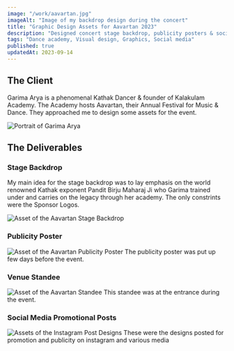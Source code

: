 ```yaml
---
image: "/work/aavartan.jpg"
imageAlt: "Image of my backdrop design during the concert"
title: "Graphic Design Assets for Aavartan 2023"
description: "Designed concert stage backdrop, publicity posters & social content for Aavartan. Aavartan is an Annual Festival of Music & Dance held by Kalakulam Academy."
tags: "Dance academy, Visual design, Graphics, Social media"
published: true
updatedAt: 2023-09-14
---
```


<H2>The Client</H2>

Garima Arya is a phenomenal Kathak Dancer & founder of Kalakulam Academy. The Academy hosts Aavartan, their Annual Festival for Music & Dance. They approached me to design some assets for the event.

<Image
  src="/work/aavartan/1.jpg"
  alt="Portrait of Garima Arya"
  width={848}
  height={601}
/>

<H2>The Deliverables</H2>

### Stage Backdrop

My main idea for the stage backdrop was to lay emphasis on the world renowned Kathak exponent Pandit Birju Maharaj Ji who Garima trained under and carries on the legacy through her academy. The only constrints were the Sponsor Logos.

<Image
  src="/work/aavartan/2.jpg"
  alt="Asset of the Aavartan Stage Backdrop"
  width={848}
  height={567}
/>

### Publicity Poster

<Image
  src="/work/aavartan/3.jpg"
  alt="Asset of the Aavartan Publicity Poster"
  width={848}
  height={848}
/>
The publicity poster was put up few days before the event.

### Venue Standee

<Image
  src="/work/aavartan/4.jpg"
  alt="Asset of the Aavartan Standee"
  width={848}
  height={2035}
/>
This standee was at the entrance during the event.

### Social Media Promotional Posts

<Image
  src="/work/aavartan/5.png"
  alt="Assets of the Instagram Post Designs"
  width={848}
  height={1590}
/>
These were the designs posted for promotion and publicity on instagram and various
media
